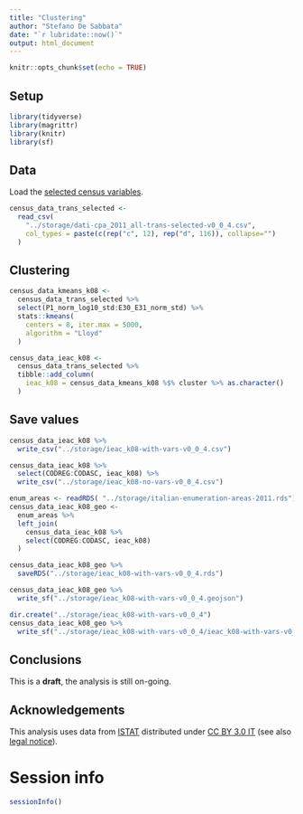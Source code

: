 ```yaml
---
title: "Clustering"
author: "Stefano De Sabbata"
date: "`r lubridate::now()`"
output: html_document
---
```


```r
knitr::opts_chunk$set(echo = TRUE)
```

## Setup

```r
library(tidyverse)
library(magrittr)
library(knitr)
library(sf)
```



## Data

Load the [selected census variables](100-prep/111-classification-variable-selection.html).

```r
census_data_trans_selected <-
  read_csv(
    "../storage/dati-cpa_2011_all-trans-selected-v0_0_4.csv",
    col_types = paste(c(rep("c", 12), rep("d", 116)), collapse="")
  )
```

## Clustering

```r
census_data_kmeans_k08 <- 
  census_data_trans_selected %>%
  select(P1_norm_log10_std:E30_E31_norm_std) %>%
  stats::kmeans(
    centers = 8, iter.max = 5000,
    algorithm = "Lloyd"
  )

census_data_ieac_k08 <- 
  census_data_trans_selected %>%
  tibble::add_column(
    ieac_k08 = census_data_kmeans_k08 %$% cluster %>% as.character()
  )
```

## Save values

```r
census_data_ieac_k08 %>% 
  write_csv("../storage/ieac_k08-with-vars-v0_0_4.csv") 

census_data_ieac_k08 %>% 
  select(CODREG:CODASC, ieac_k08) %>% 
  write_csv("../storage/ieac_k08-no-vars-v0_0_4.csv") 

enum_areas <- readRDS( "../storage/italian-enumeration-areas-2011.rds")
census_data_ieac_k08_geo <-
  enum_areas %>%
  left_join(
    census_data_ieac_k08 %>% 
    select(CODREG:CODASC, ieac_k08)
  )

census_data_ieac_k08_geo %>% 
  saveRDS("../storage/ieac_k08-with-vars-v0_0_4.rds")

census_data_ieac_k08_geo %>% 
  write_sf("../storage/ieac_k08-with-vars-v0_0_4.geojson")

dir.create("../storage/ieac_k08-with-vars-v0_0_4")
census_data_ieac_k08_geo %>% 
  write_sf("../storage/ieac_k08-with-vars-v0_0_4/ieac_k08-with-vars-v0_0_4.shp")
```



## Conclusions

This is a **draft**, the analysis is still on-going.



## Acknowledgements

This analysis uses data from [ISTAT](https://www.istat.it/it/archivio/104317) distributed under [CC BY 3.0 IT](https://creativecommons.org/licenses/by/3.0/it/deed.en) (see also [legal notice](https://www.istat.it/it/note-legali)).



# Session info

```r
sessionInfo()
```

